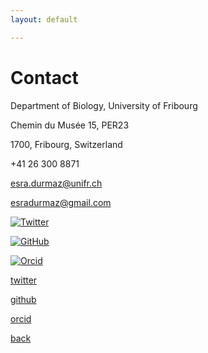 ```yaml
---
layout: default

---
```


# Contact 

Department of Biology, University of Fribourg

Chemin du Musée 15, PER23 

1700, Fribourg, Switzerland

 +41 26 300 8871 
 
<esra.durmaz@unifr.ch>

<esradurmaz@gmail.com>

[![Twitter](./imgs/twitter.png)](https://twitter.com/durmaz_es)

[![GitHub](./imgs/git.png)](https://github.com/esradm)

[![Orcid](./imgs/orcid.png)](https://orcid.org/0000-0002-4345-2264)



[twitter](https://twitter.com/durmaz_es)

[github](https://github.com/esradm)

[orcid](https://orcid.org/0000-0002-4345-2264)


[back](./)